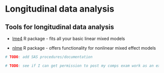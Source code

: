 # Longitudinal data analysis 

## Tools for longitudinal data analysis 

  - [lme4](https://cran.r-project.org/web/packages/lme4/index.html) R package - fits all your basic linear mixed models 
  
  - [nlme](https://cran.r-project.org/web/packages/nlme/index.html) R package - offers functionality for nonlinear mixed effect models 
  

```r
# TODO: add SAS procedures/documentation 

# TODO: see if I can get permission to post my comps exam work as an example 
```

